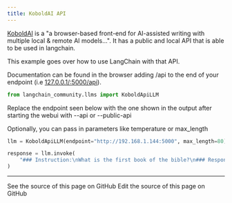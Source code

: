 ```yaml
---
title: KoboldAI API
---
```


[KoboldAI](https://github.com/KoboldAI/KoboldAI-Client) is a "a browser-based front-end for AI-assisted writing with multiple local & remote AI models...". It has a public and local API that is able to be used in langchain.

This example goes over how to use LangChain with that API.

Documentation can be found in the browser adding /api to the end of your endpoint (i.e [127.0.0.1/:5000/api](http://127.0.0.1/:5000/api)).

```python
from langchain_community.llms import KoboldApiLLM
```

Replace the endpoint seen below with the one shown in the output after starting the webui with --api or --public-api

Optionally, you can pass in parameters like temperature or max_length

```python
llm = KoboldApiLLM(endpoint="http://192.168.1.144:5000", max_length=80)
```

```python
response = llm.invoke(
    "### Instruction:\nWhat is the first book of the bible?\n### Response:"
)
```

---

<CardGroup cols={2}>
  <Card title="View Source" icon="eye" href="https://github.com/langchain-ai/docs/blob/main/src/oss/python/integrations/llms/koboldai.mdx">
    See the source of this page on GitHub
  </Card>
  <Card title="Edit Source" icon="pen-to-square" href="https://github.com/langchain-ai/docs/edit/main/src/oss/python/integrations/llms/koboldai.mdx">
    Edit the source of this page on GitHub
  </Card>
</CardGroup>
